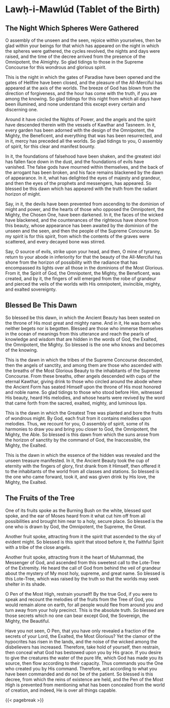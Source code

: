 # **Lawḥ-i-Mawlúd (Tablet of the Birth)** {#sec-lawḥ-i-mawlúd .unnumbered}

## The Night Which Spheres Were Gathered

O assembly of the unseen and the seen, rejoice within yourselves, then be glad within your beings for that which has appeared on the night in which the spheres were gathered, the cycles revolved, the nights and days were raised, and the time of the decree arrived from the presence of the Omnipotent, the Almighty. So glad tidings to those in the Supreme Concourse for this wondrous and glorious spirit.

This is the night in which the gates of Paradise have been opened and the gates of Hellfire have been closed, and the pleasure of the All-Merciful has appeared at the axis of the worlds. The breeze of God has blown from the direction of forgiveness, and the hour has come with the truth, if you are among the knowing. So glad tidings for this night from which all days have been illumined, and none understand this except every certain and discerning one.

Around it have circled the Nights of Power, and the angels and the spirit have descended therein with the vessels of Kawthar and Tasneem. In it, every garden has been adorned with the design of the Omnipotent, the Mighty, the Beneficent, and everything that was has been resurrected, and in it, mercy has preceded all the worlds. So glad tidings to you, O assembly of spirit, for this clear and manifest bounty.

In it, the foundations of falsehood have been shaken, and the greatest idol has fallen face down in the dust, and the foundations of evils have vanished. The false gods have mourned within themselves, and the back of the arrogant has been broken, and his face remains blackened by the dawn of appearance. In it, what has delighted the eyes of majesty and grandeur, and then the eyes of the prophets and messengers, has appeared. So blessed be this dawn which has appeared with the truth from the radiant horizon of might.

Say, in it, the devils have been prevented from ascending to the dominion of might and power, and the hearts of those who opposed the Omnipotent, the Mighty, the Chosen One, have been darkened. In it, the faces of the wicked have blackened, and the countenances of the righteous have shone from this beauty, whose appearance has been awaited by the dominion of the unseen and the seen, and then the people of the Supreme Concourse. So my spirit is for this spirit, from which the contents of the graves were scattered, and every decayed bone was stirred.

Say, O source of evils, strike upon your head, and then, O mine of tyranny, return to your abode in inferiority for that the beauty of the All-Merciful has shone from the horizon of possibility with the radiance that has encompassed its lights over all those in the dominions of the Most Glorious. From it, the Spirit of God, the Omnipotent, the Mighty, the Beneficent, was created, and by it, the fingers of will emerged from the robe of grandeur and pierced the veils of the worlds with His omnipotent, invincible, mighty, and exalted sovereignty.

## Blessed Be This Dawn

So blessed be this dawn, in which the Ancient Beauty has been seated on the throne of His most great and mighty name. And in it, He was born who neither begets nor is begotten. Blessed are those who immerse themselves in the ocean of meanings from this utterance and reach the pearls of knowledge and wisdom that are hidden in the words of God, the Exalted, the Omnipotent, the Mighty. So blessed is the one who knows and becomes of the knowing.

This is the dawn in which the tribes of the Supreme Concourse descended, then the angels of sanctity, and among them are those who ascended with the breaths of the Most Glorious Beauty to the inhabitants of the Supreme Concourse. From these breaths, other angels descended with cups of the eternal Kawthar, giving drink to those who circled around the abode where the Ancient Form has seated Himself upon the throne of His most honored and noble name. So glad tidings to those who stood before Him, witnessed His beauty, heard His melodies, and whose hearts were revived by the word that came forth from the sacred, exalted, mighty, and luminous lips.

This is the dawn in which the Greatest Tree was planted and bore the fruits of wondrous might. By God, each fruit from it contains melodies upon melodies. Thus, we recount for you, O assembly of spirit, some of its harmonies to draw you and bring you closer to God, the Omnipotent, the Mighty, the Able. So blessed is this dawn from which the suns arose from the horizon of sanctity by the command of God, the Inaccessible, the Mighty, the Exalted.

This is the dawn in which the essence of the hidden was revealed and the unseen treasure manifested. In it, the Ancient Beauty took the cup of eternity with the fingers of glory, first drank from it Himself, then offered it to the inhabitants of the world from all classes and stations. So blessed is the one who came forward, took it, and was given drink by His love, the Mighty, the Exalted.

## The Fruits of the Tree

One of its fruits spoke as the Burning Bush on the white, blessed spot spoke, and the ear of Moses heard from it what cut him off from all possibilities and brought him near to a holy, secure place. So blessed is the one who is drawn by God, the Omnipotent, the Supreme, the Great.

Another fruit spoke, attracting from it the spirit that ascended to the sky of evident might. So blessed is this spirit that stood before it, the Faithful Spirit with a tribe of the close angels.

Another fruit spoke, attracting from it the heart of Muhammad, the Messenger of God, and ascended from this sweetest call to the Lote-Tree of the Extremity. He heard the call of God from behind the veil of grandeur about the mystery of My most holy, supreme, and great name. So blessed is this Lote-Tree, which was raised by the truth so that the worlds may seek shelter in its shade.

O Pen of the Most High, restrain yourself! By the true God, if you were to speak and recount the melodies of the fruits from the Tree of God, you would remain alone on earth, for all people would flee from around you and turn away from your holy precinct. This is the absolute truth. So blessed are those secrets which no one can bear except God, the Sovereign, the Mighty, the Beautiful.

Have you not seen, O Pen, that you have only revealed a fraction of the secrets of your Lord, the Exalted, the Most Glorious? Yet the clamor of the hypocrites has risen in the lands, and the noise of the wicked among the disbelievers has increased. Therefore, take hold of yourself, then restrain, then conceal what God has bestowed upon you by His grace. If you desire to give the creatures the water of the pure life, which God has made you its source, then flow according to their capacity. Thus commands you the One who created you by His command. Therefore, act according to what you have been commanded and do not be of the patient. So blessed is this decree, from which the reins of existence are held, and the Pen of the Most High is prevented from mentioning what has been concealed from the world of creation, and indeed, He is over all things capable.

{{< pagebreak >}}
